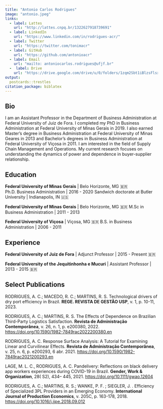 ```yaml
---
title: "Antonio Carlos Rodrigues"
image: "antonio.jpeg"
links:
  - label: Lattes
    url: "http://lattes.cnpq.br/1322627918739691"
  - label: LinkedIn
    url: "https://www.linkedin.com/in/rodrigues-acr/"
  - label: Twitter
    url: "https://twitter.com/tonimacr"
  - label: GitHub
    url: "https://github.com/antonioacr"
  - label: Email
    url: "mailto: antoniocarlos.rodrigues@ufjf.br"
  -  label: Drive
    url: "https://drive.google.com/drive/u/0/folders/1zqm2Sbt1iBlzsFlsx6Y-XmvL4N1OE8ho"
output:
  postcards::trestles
citation_package: biblatex
---
```

 
## Bio

I am an Assistant Professor in the Department of Business Administration at Federal University of Juiz de Fora. I completed my PhD in Business Administration at Federal University of Minas Gerais in 2019. I also earned Master’s degree in Business Administration at Federal University of Minas Geares in 2013 and Bachelor’s degrees in Business Administration at Federal University of Viçosa in 2011. I am interested in the field of Supply Chain Management and Operations. My current research focuses on understanding the dynamics of power and dependence in buyer-supplier relationship.


## Education

**Federal University of Minas Gerais** | Belo Horizonte, MG 🇧🇷
Ph.D. Business Administration | 2016 - 2020 
Sandwich doctorate at Butler University | Indianapolis, IN 🇺🇸

**Federal University of Minas Gerais** | Belo Horizonte, MG 🇧🇷
M.Sc in Business Administration | 2011 - 2013

**Federal University of Viçosa** | Viçosa, MG 🇧🇷
B.S. in Business Administration | 2006 - 2011


## Experience

**Federal University of Juiz de Fora** | Adjunct Professor | 2015 - Present 🇧🇷

**Federal University of the Jequitinhonha e Mucuri** | Assistant Professor | 2013 - 2015 🇧🇷


## Select Publications

RODRIGUES, A. C.; MACEDO, R. C.; MARTINS, R. S. Technological drivers of dry port efficiency in Brazil. **REGE. REVISTA DE GESTÃO USP**, v. 1, p. 10-11, 2023.

RODRIGUES, A. C.; MARTINS, R. S. The Effects of Dependence on Brazilian Third-Party Logistics Satisfaction. **Revista de Administração Contemporânea**, v. 26, n. 1, p. e200380, 2022. <https://doi.org/10.1590/1982-7849rac2022200380.en>

RODRIGUES, A. C. Response Surface Analysis: A Tutorial for Examining Linear and Curvilinear Effects. **Revista de Administração Contemporânea**, v. 25, n. 6, p. e200293, 6 abr. 2021. <https://doi.org/10.1590/1982-7849rac2021200293.en>
 
LAGE, M. L. C., RODRIGUES, A. C. Pandelivery: Reflections on black delivery app workers experiences during COVID-19 in Brazil. **Gender, Work & Organization**, 28( S2), 434– 445, 2021. <https://doi.org/10.1111/gwao.12604>

RODRIGUES, A. C.; MARTINS, R. S.; WANKE, P. F. ; SIEGLER, J. . Efficiency of Specialized 3PL Providers in an Emerging Economy. **International Journal of Production Economics**, v. 205C, p. 163-178, 2018. <https://doi.org/10.1016/j.ijpe.2018.09.012>

